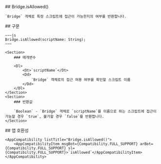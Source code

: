 
<Section>
    ## Bridge.isAllowed()

    `Bridge` 객체로 특정 스크립트에 접근이 가능한지의 여부를 반환합니다.
</Section>
<Section>
    ## 구문

    ~~~js
    Bridge.isAllowed(scriptName: String);
    ~~~

    <Section>
        ### 매개변수

        <Dl>
            <Dt>`scriptName`</Dt>
            <Dd>
                `Bridge` 객체로의 접근 혀용 여부를 확인할 스크립트 이름
            </Dd>
        </Dl>
    </Section>
    <Section>
        ### 반환값

        `Boolean` - `Bridge` 객체로 `scriptName`를 이름으로 하는 스크립트에 접근이 가능할 경우 `true`, 불가할 경우 `false`를 반환합니다.
    </Section>
</Section>
<Section>
    ## 앱 호환성

    <AppCompatibility listTitle="Bridge.isAllowed()">
        <AppCompatibilityItem msgBot={Compatibility.FULL_SUPPORT} arBot={Compatibility.FULL_SUPPORT} sl={Compatibility.FULL_SUPPORT}>`isAllowed`</AppCompatibilityItem>
    </AppCompatibility>
</Section>